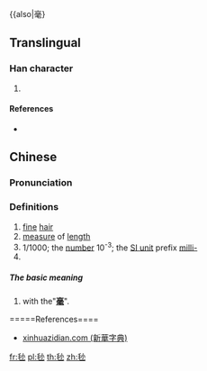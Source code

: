 {{also|毫}
==Translingual==

===Han character===
{{Han char|rn=82|rad=毛|as=03|sn=7|four=|canj=HUF,XHUF|ids=⿺毛小}}

# {{defn|Han|sort=毛03}}

====References====
* {{Han ref|kx=0592.061|hdz=31995.041|uh=6BDC|ud=27612}}

==Chinese==
{{zh-forms}}
{{zh-see|毫|v}}

===Pronunciation===
{{zh-pron
|m=háo
|c=hou4
|mc=y
|oc=y
|ma=y
|cat=n,num,pref
}}

===Definitions===
{{zh-hanzi}}
# [[fine]] [[hair]]
# [[measure]] of [[length]]
# 1/1000; the [[number]] 10<sup>-3</sup>; the [[Appendix:SI units|SI unit]] prefix [[milli-]]
# {{rfdef|lang=zh}}

=====The basic meaning=====
# with the"'''[[毫]]'''".

=====References====
* [http://zidian.aies.cn/?id=MjA4NjA= xinhuazidian.com (新華字典)]

[[fr:毜]]
[[pl:毜]]
[[th:毜]]
[[zh:毜]]